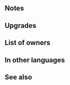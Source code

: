 {{Weapon Infobox
|tagid=SID_高貴な弓＋
|weaponType=Bow
|might=12
|range=2
|effectiveness=Flying
|effect=Effective against flying foes. At start of combat, if unit's HP ≥ 50%, grants Atk/Def+5 during combat, and also, if foe can make a follow-up attack, reduces damage from foe's first attack by 50%.
|cost=300
|exclusive=0
|statModifiers=0,12,0,0,0
|required=Courtly Bow
|intID=2211
|sort=85001
|value=15
|timingID=1
|abilityID=230
|limit1ID=42
|userVersion1=Bow
|userVersion2=Arrow
|refinePaths=default
|refineSP=350
|refineMedals=500
|refineStones=50
|properties=
}}
==Notes==
{{Effective damage bonus|Flying}}{{Combat boosts}}{{DamagePercentageReduction}}
==Upgrades==
{{Weapon Upgrade List}}
==List of owners==
{{Skill Hero List}}
==In other languages==
{{OtherLanguages
|english=Courtly Bow+
|japanese=高貴な弓＋
|german=Edler Bogen+
|spanishEU=Arco áulico +
|spanishLA=Arco real +
|french=Arc raffiné +
|italian=Arco cortese+
|chineseTW=高貴的弓＋
|portuguese=Laço de cortejo+
}}
==See also==
{{See also skills|cond=Description LIKE '%if foe can make a follow-up attack, reduces damage from foe_s first attack%'|columns=3}}
{{Weapons Navbox}}